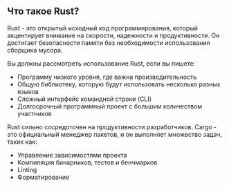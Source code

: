## Что такое Rust?

Rust - это открытый исходный код программирования, который акцентирует внимание на скорости, надежности и продуктивности.
Он достигает безопасности памяти без необходимости использования сборщика мусора.

Вы должны рассмотреть использование Rust, если вы пишете:
- Программу низкого уровня, где важна производительность
- Общую библиотеку, которую будут использовать несколько разных языков
- Сложный интерфейс командной строки (CLI)
- Долгосрочный программный проект с большим количеством участников

Rust сильно сосредоточен на продуктивности разработчиков.
Cargo - это официальный менеджер пакетов,
и он выполняет множество задач, таких как:
- Управление зависимостями проекта
- Компиляция бинарников, тестов и бенчмарков
- Linting
- Форматирование